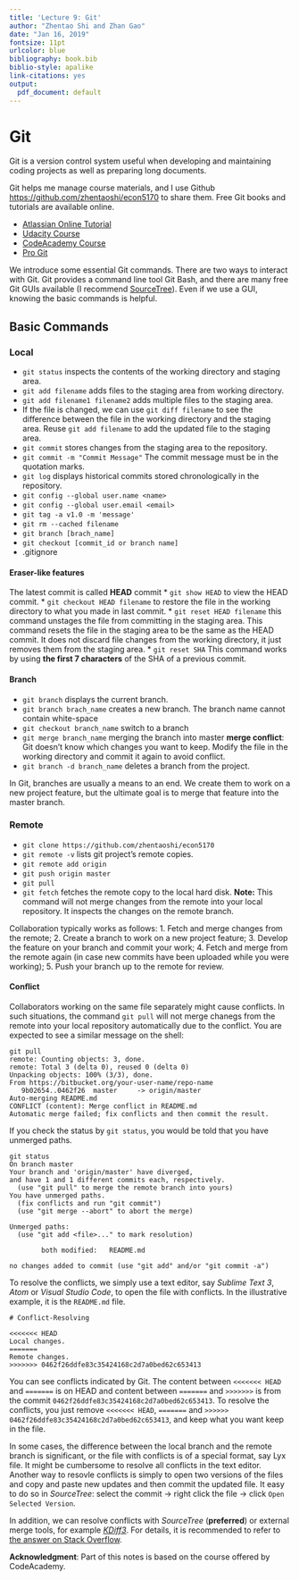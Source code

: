 ```yaml
---
title: 'Lecture 9: Git'
author: "Zhentao Shi and Zhan Gao"
date: "Jan 16, 2019"
fontsize: 11pt
urlcolor: blue
bibliography: book.bib
biblio-style: apalike
link-citations: yes
output:
  pdf_document: default
---
```



# Git

Git is a version control system useful when developing and maintaining
coding projects as well as preparing long documents.

Git helps me manage course materials, and I use Github [https://github.com/zhentaoshi/econ5170](https://github.com/zhentaoshi/econ5170) to share them.
Free Git books and tutorials are available online.

* [Atlassian Online Tutorial](https://www.atlassian.com/git/tutorials)
* [Udacity Course](https://www.udacity.com/course/how-to-use-git-and-github--ud775)
* [CodeAcademy Course](https://www.codecademy.com/learn/learn-git)
* [Pro Git](http://git-scm.com/book/en/v2)

We introduce some essential Git commands.
There are two ways to interact with Git. Git provides a command line tool Git Bash,
and there are many free Git GUIs available (I recommend [SourceTree](https://www.sourcetreeapp.com/)).
Even if we use a GUI, knowing the basic commands is helpful.

## Basic Commands

### Local

* `git status` inspects the contents of the working directory and staging area.
* `git add filename` adds files to the staging area from working directory.
* `git add filename1 filename2` adds multiple files to the staging area.
* If the file is changed, we can use `git diff filename` to see the difference between the file in the working directory and the staging area. Reuse `git add filename` to add the updated file to the staging area.
* `git commit` stores changes from the staging area to the repository.
* `git commit -m "Commit Message"` The commit message must be in the quotation marks.
* `git log` displays historical commits stored chronologically in the repository.
* `git config --global user.name <name>`
* `git config --global user.email <email>`
* `git tag -a v1.0 -m 'message'`
* `git rm --cached filename`
* `git branch [brach_name]`
* `git checkout [commit_id or branch name]`
* .gitignore

#### Eraser-like features

The latest commit is called **HEAD** commit
* `git show HEAD`  to view the HEAD commit.
* `git checkout HEAD filename` to restore the file in the working directory to what you made in last commit.
* `git reset HEAD filename` this command unstages the file from committing in the staging area. This command resets the file in the staging area to be the same as the HEAD commit. It does not discard file changes from the working directory, it just removes them from the staging area.
* `git reset SHA` This command works by using **the first 7 characters** of the SHA of a previous commit.

#### Branch
* `git branch` displays the current branch.
* `git branch brach_name` creates a new branch. The branch name cannot contain white-space
* `git checkout branch_name` switch to a branch
* `git merge branch_name` merging the branch into master
**merge conflict**: Git doesn't know which changes you want to keep. Modify the file in the working directory and commit it again to avoid conflict.
* `git branch -d branch_name` deletes a branch from the project.

In Git, branches are usually a means to an end. We create them to work on a new project feature, but the ultimate goal is to merge that feature into the master branch.

### Remote
* `git clone https://github.com/zhentaoshi/econ5170`
* `git remote -v` lists git project's remote copies.
* `git remote add origin`
* `git push origin master`
* `git pull`
* `git fetch` fetches the remote copy to the local hard disk. **Note:** This command will not merge changes from the remote into your local repository. It inspects the changes on the remote branch.


Collaboration typically works as follows:
1. Fetch and merge changes from the remote;
2. Create a branch to work on a new project feature;
3. Develop the feature on your branch and commit your work;
4. Fetch and merge from the remote again (in case new commits have been uploaded while you were working);
5. Push your branch up to the remote for review.

#### Conflict

Collaborators working on the same file separately might cause conflicts. In such situations, the command `git pull` will not merge chanegs from the remote into your local repository automatically due to the conflict. You are expected to see a similar message on the shell:
```
git pull
remote: Counting objects: 3, done.
remote: Total 3 (delta 0), reused 0 (delta 0)
Unpacking objects: 100% (3/3), done.
From https://bitbucket.org/your-user-name/repo-name
   9b02654..0462f26  master     -> origin/master
Auto-merging README.md
CONFLICT (content): Merge conflict in README.md
Automatic merge failed; fix conflicts and then commit the result.
```

If you check the status by `git status`, you would be told that you have unmerged paths.
```
git status
On branch master
Your branch and 'origin/master' have diverged,
and have 1 and 1 different commits each, respectively.
  (use "git pull" to merge the remote branch into yours)
You have unmerged paths.
  (fix conflicts and run "git commit")
  (use "git merge --abort" to abort the merge)

Unmerged paths:
  (use "git add <file>..." to mark resolution)

        both modified:   README.md

no changes added to commit (use "git add" and/or "git commit -a")
```

To resolve the conflicts, we simply use a text editor, say *Sublime Text 3*, *Atom* or *Visual Studio Code*, to open the file with conflicts. In the illustrative example, it is the `README.md` file.

```
# Conflict-Resolving

<<<<<<< HEAD
Local changes.
=======
Remote changes.
>>>>>>> 0462f26ddfe83c35424168c2d7a0bed62c653413
```

You can see conflicts indicated by Git. The content between `<<<<<<< HEAD` and `=======` is on HEAD and content between `=======` and `>>>>>>>` is from the commit `0462f26ddfe83c35424168c2d7a0bed62c653413`. To resolve the conflicts, you just remove `<<<<<<< HEAD`, `=======` and `>>>>>> 0462f26ddfe83c35424168c2d7a0bed62c653413`, and keep what you want keep in the file.

In some cases, the difference between the local branch and the remote branch is significant, or the file with conflicts is of a special format, say Lyx file. It might be cumbersome to resolve all conflicts in the text editor. Another way to resovle conflicts is simply to open two versions of the files and copy and paste new updates and then commit the updated file. It easy to do so in *SourceTree*: select the commit -> right click the file -> click `Open Selected Version`.

In addition, we can resolve conflicts with *SourceTree* (**preferred**) or external merge tools, for example [*KDiff3*](http://kdiff3.sourceforge.net/). For details, it is recommended to refer to [the answer on Stack Overflow](https://stackoverflow.com/questions/16800280/how-to-interactively-visually-resolve-conflicts-in-sourcetree-git).


**Acknowledgment**: Part of this notes is based on the course offered by CodeAcademy.
